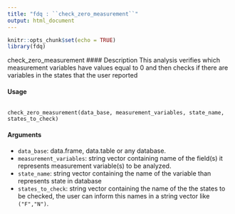 ```yaml
---
title: "fdq : ``check_zero_measurement``"
output: html_document
---
```


```r
knitr::opts_chunk$set(echo = TRUE)
library(fdq)
```

check_zero_measurement
#### Description
This analysis verifies which measurement variables have values equal to 0 and then checks if there
are variables in the states that the user reported

#### Usage
<pre><code>
check_zero_measurement(data_base, measurement_variables, state_name,
states_to_check)
</code></pre>

#### Arguments
* ``data_base``: data.frame, data.table or any database.
* ``measurement_variables``: string vector containing name of the field(s) it represents measurement variable(s) to be analyzed.
* ``state_name``: string vector containing the name of the variable than represents state in database
* ``states_to_check``: string vector containing the name of the the states to be checked, the user can inform this names in a string vector like ``("F","N")``.
